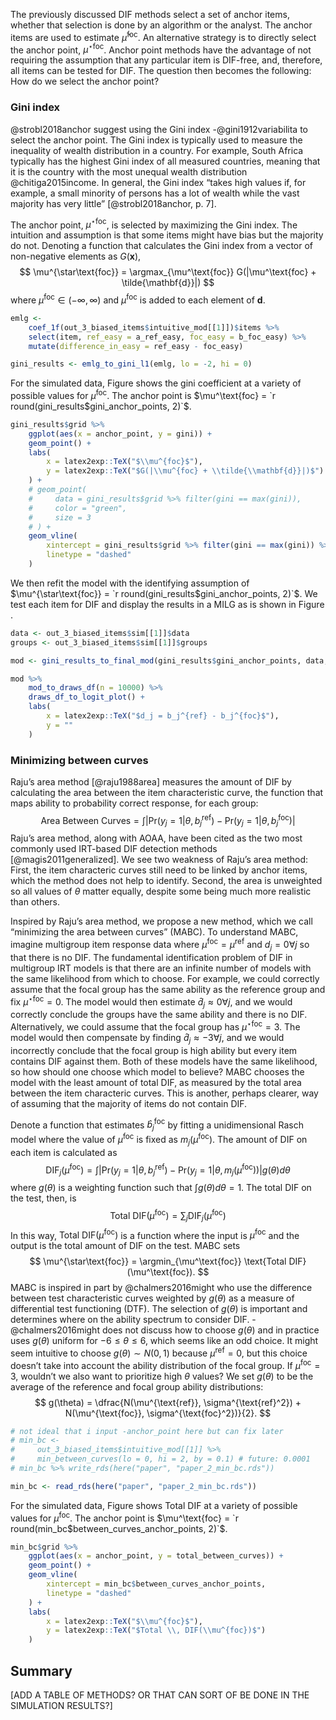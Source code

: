 The previously discussed DIF methods select a set of anchor items, whether that selection is done by an algorithm or the analyst. The anchor items are used to estimate $\hat \mu^\text{foc}$. An alternative strategy is to directly select the anchor point, $\mu^{\star\text{foc}}$. Anchor point methods have the advantage of not requiring the assumption that any particular item is DIF-free, and, therefore, all items can be tested for DIF. The question then becomes the following: How do we select the anchor point?

### Gini index

@strobl2018anchor suggest using the Gini index -@gini1912variabilita to select the anchor point. The Gini index is typically used to measure the inequality of wealth distribution in a country. For example, South Africa typically has the highest Gini index of all measured countries, meaning that it is the country with the most unequal wealth distribution @chitiga2015income. In general, the Gini index "takes high values if, for example, a small minority of persons has a lot of wealth while the vast majority has very little" [@strobl2018anchor, p. 7].

The anchor point, $\mu^{\star\text{foc}}$, is selected by maximizing the Gini index. The intuition and assumption is that some items might have bias but the majority do not. Denoting a function that calculates the Gini index from a vector of non-negative elements as $G(\mathbf{x})$,
$$
\mu^{\star\text{foc}} = \argmax_{\mu^\text{foc}} G(|\mu^\text{foc} + \tilde{\mathbf{d}}|)
$$
where $\mu^\text{foc} \in (-\infty, \infty)$ and $\mu^\text{foc}$ is added to each element of $\mathbf{d}$.

```r
emlg <- 
    coef_1f(out_3_biased_items$intuitive_mod[[1]])$items %>% 
    select(item, ref_easy = a_ref_easy, foc_easy = b_foc_easy) %>% 
    mutate(difference_in_easy = ref_easy - foc_easy)

gini_results <- emlg_to_gini_l1(emlg, lo = -2, hi = 0)
```

For the simulated data, Figure \ref{fig:ginipath} shows the gini coefficient at a variety of possible values for $\mu^\text{foc}$. The anchor point is $\mu^\text{foc} = `r round(gini_results$gini_anchor_points, 2)`$.

```r
gini_results$grid %>% 
    ggplot(aes(x = anchor_point, y = gini)) +
    geom_point() +
    labs(
        x = latex2exp::TeX("$\\mu^{foc}$"),
        y = latex2exp::TeX("$G(|\\mu^{foc} + \\tilde{\\mathbf{d}}|)$")
    ) +
    # geom_point(
    #     data = gini_results$grid %>% filter(gini == max(gini)),
    #     color = "green",
    #     size = 3
    # ) +
    geom_vline(
        xintercept = gini_results$grid %>% filter(gini == max(gini)) %>% pull(anchor_point),
        linetype = "dashed"
    )
```

We then refit the model with the identifying assumption of $\mu^{\star\text{foc}} = `r round(gini_results$gini_anchor_points, 2)`$. We test each item for DIF and display the results in a MILG as is shown in Figure \ref{fig:ginimilg}.

```r

data <- out_3_biased_items$sim[[1]]$data
groups <- out_3_biased_items$sim[[1]]$groups

mod <- gini_results_to_final_mod(gini_results$gini_anchor_points, data, groups)

mod %>% 
    mod_to_draws_df(n = 10000) %>% 
    draws_df_to_logit_plot() +
    labs(
        x = latex2exp::TeX("$d_j = b_j^{ref} - b_j^{foc}$"),
        y = ""
    )
```

### Minimizing between curves

Raju's area method [@raju1988area] measures the amount of DIF by calculating the area between the item characteristic curve, the function that maps ability to probability correct response, for each group:
$$
\text{Area Between Curves} = \int |\text{Pr}(y_j = 1| \theta, b_j^{\text{ref}}) - \text{Pr}(y_j = 1| \theta, b_j^{\text{foc}})|
$$
Raju's area method, along with AOAA, have been cited as the two most commonly used IRT-based DIF detection methods [@magis2011generalized]. We see two weakness of Raju's area method: First, the item characteric curves still need to be linked by anchor items, which the method does not help to identify. Second, the area is unweighted so all values of $\theta$ matter equally, despite some being much more realistic than others. 

Inspired by Raju's area method, we propose a new method, which we call "minimizing the area between curves" (MABC). To understand MABC, imagine multigroup item response data where $\mu^{\text{foc}} = \mu^{\text{ref}}$ and $d_j = 0 \forall j$ so that there is no DIF. The fundamental identification problem of DIF in multigroup IRT models is that there are an infinite number of models with the same likelihood from which to choose. For example, we could correctly assume that the focal group has the same ability as the reference group and fix $\mu^{\star\text{foc}} = 0$. The model would then estimate $\hat d_j \approx 0 \forall j$, and we would correctly conclude the groups have the same ability and there is no DIF. Alternatively, we could assume that the focal group has $\mu^{\star\text{foc}} = 3$. The model would then compensate by finding $\hat d_j \approx -3 \forall j$, and we would incorrectly conclude that the focal group is high ability but every item contains DIF against them. Both of these models have the same likelihood, so how should one choose which model to believe? MABC chooses the model with the least amount of total DIF, as measured by the total area between the item characteric curves. This is another, perhaps clearer, way of assuming that the majority of items do not contain DIF.

Denote a function that estimates $\hat b_j^\text{foc}$ by fitting a unidimensional Rasch model where the value of $\mu^\text{foc}$ is fixed as $m_j(\mu^\text{foc})$. The amount of DIF on each item is calculated as 
$$
\text{DIF}_j(\mu^\text{foc}) = \int |\text{Pr}(y_j = 1| \theta, b_j^{\text{ref}}) - \text{Pr}(y_j = 1| \theta, m_j(\mu^\text{foc}))| g(\theta)d\theta
$$
where $g(\theta)$ is a weighting function such that $\int g(\theta)d\theta = 1$. The total DIF on the test, then, is 
$$
\text{Total DIF}(\mu^\text{foc}) = \sum_{j} \text{DIF}_j(\mu^\text{foc})
$$
In this way, $\text{Total DIF}(\mu^\text{foc})$ is a function where the input is $\mu^\text{foc}$ and the output is the total amount of DIF on the test. MABC sets
$$
\mu^{\star\text{foc}} = \argmin_{\mu^\text{foc}} \text{Total DIF}(\mu^\text{foc}).
$$
MABC is inspired in part by @chalmers2016might who use the difference between test characteristic curves weighted by $g(\theta)$ as a measure of differential test functioning (DTF). The selection of $g(\theta)$ is important and determines where on the ability spectrum to consider DIF. -@chalmers2016might does not discuss how to choose $g(\theta)$ and in practice uses $g(\theta)$ uniform for $-6 \le \theta \le 6$, which seems like an odd choice. It might seem intuitive to choose $g(\theta) \sim N(0, 1)$ because $\mu^\text{ref} = 0$, but this choice doesn't take into account the ability distribution of the focal group. If $\mu^\text{foc} = 3$, wouldn't we also want to prioritize high $\theta$ values? We set $g(\theta)$ to be the average of the reference and focal group ability distributions:
$$
g(\theta) = \dfrac{N(\mu^{\text{ref}}, \sigma^{\text{ref}^2}) + N(\mu^{\text{foc}}, \sigma^{\text{foc}^2})}{2}.
$$
```r
# not ideal that i input -anchor_point here but can fix later
# min_bc <-
#     out_3_biased_items$intuitive_mod[[1]] %>%
#     min_between_curves(lo = 0, hi = 2, by = 0.1) # future: 0.0001
# min_bc %>% write_rds(here("paper", "paper_2_min_bc.rds"))

min_bc <- read_rds(here("paper", "paper_2_min_bc.rds"))
```

For the simulated data, Figure \ref{fig:mabc} shows Total DIF at a variety of possible values for $\mu^\text{foc}$. The anchor point is $\mu^\text{foc} = `r round(min_bc$between_curves_anchor_points, 2)`$.

```r
min_bc$grid %>% 
    ggplot(aes(x = anchor_point, y = total_between_curves)) +
    geom_point() +
    geom_vline(
        xintercept = min_bc$between_curves_anchor_points,
        linetype = "dashed"
    ) +
    labs(
        x = latex2exp::TeX("$\\mu^{foc}$"),
        y = latex2exp::TeX("$Total \\, DIF(\\mu^{foc})$")
    )
```

## Summary

[ADD A TABLE OF METHODS? OR THAT CAN SORT OF BE DONE IN THE SIMULATION RESULTS?]

